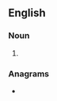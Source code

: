 {{also|čoms|.coms}}
==English==

===Noun===
{{head|en|noun form}}

# {{plural of|en|com}}

===Anagrams===
* {{anagrams|en|a=cmos|CMOS|CMOs|MCOs|OMCs|mocs}}